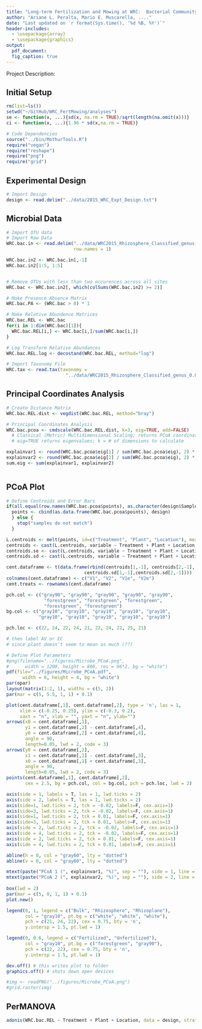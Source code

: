 ```yaml
---
title: "Long-term Fertilization and Mowing at WRC:  Bacterial Community Characterization"
author: "Ariane L. Peralta, Mario E. Muscarella, ...."
date: "Last updated on `r format(Sys.time(), '%d %B, %Y')`"
header-includes:
  - \usepackage{array}
  - \usepackage{graphics}
output: 
  pdf_document:
  fig_caption: true
---
```


Project Description: 

## Initial Setup
```r
rm(list=ls())
setwd("~/GitHub/WRC_FertMowing/analyses")
se <- function(x, ...){sd(x, na.rm = TRUE)/sqrt(length(na.omit(x)))}
ci <- function(x, ...){1.96 * sd(x,na.rm = TRUE)}

# Code Dependencies
source("../bin/MothurTools.R")
require("vegan")
require("reshape")
require("png")
require("grid")
```

## Experimental Design
```r
# Import Design
design <- read.delim("../data/2015_WRC_Expt_Design.txt")

```

## Microbial Data
```r
# Import OTU data
# Import Raw Data
WRC.bac.in <- read.delim("../data/WRC2015_Rhizosphere_Classified_genus_OTUs.txt",
                         row.names = 1)

WRC.bac.in2 <- WRC.bac.in[,-1]
WRC.bac.in2[1:5, 1:5]


# Remove OTUs with less than two occurences across all sites
WRC.bac <- WRC.bac.in2[, which(colSums(WRC.bac.in2) >= 2)]

# Make Presence Absence Matrix
WRC.bac.PA <- (WRC.bac > 0) * 1

# Make Relative Abundence Matrices
WRC.bac.REL <- WRC.bac
for(i in 1:dim(WRC.bac)[1]){
  WRC.bac.REL[i,] <- WRC.bac[i,]/sum(WRC.bac[i,])
}

# Log Transform Relative Abundances
WRC.bac.REL.log <- decostand(WRC.bac.REL, method="log")

# Import Taxonomy File
WRC.tax <- read.tax(taxonomy = 
                      "../data/WRC2015_Rhizosphere_Classified_genus_0.03.cons.taxonomy")

```

## Principal Coordinates Analysis
```r
# Create Distance Matrix
WRC.bac.REL.dist <- vegdist(WRC.bac.REL, method="bray")

# Principal Coordinates Analysis
WRC.bac.pcoa <- cmdscale(WRC.bac.REL.dist, k=3, eig=TRUE, add=FALSE)
  # Classical (Metric) Multidimensional Scaling; returns PCoA coordinates
  # eig=TRUE returns eigenvalues; k = # of dimensions to calculate

explainvar1 <- round(WRC.bac.pcoa$eig[1] / sum(WRC.bac.pcoa$eig), 2) * 100
explainvar2 <- round(WRC.bac.pcoa$eig[2] / sum(WRC.bac.pcoa$eig), 2) * 100
sum.eig <- sum(explainvar1, explainvar2)



```

## PCoA Plot
```r
# Define Centroids and Error Bars
if(all.equal(row.names(WRC.bac.pcoa$points), as.character(design$SampleID))){
  points <- cbind(as.data.frame(WRC.bac.pcoa$points), design)
  } else {
    stop("samples do not match")
  }

L.centroids <- melt(points, id=c("Treatment", "Plant", "Location"), measure.vars = c("V1", "V2"))
centroids <- cast(L.centroids, variable ~ Treatment + Plant + Location, mean)
centroids.se <- cast(L.centroids, variable ~ Treatment + Plant + Location, se)
centroids.sd <- cast(L.centroids, variable ~ Treatment + Plant + Location, sd)

cent.dataframe <- t(data.frame(rbind(centroids[1,-1], centroids[2,-1],
                             centroids.sd[1,-1],centroids.sd[2,-1])))
colnames(cent.dataframe) <- c("V1", "V2", "V1e", "V2e")
cent.treats <- rownames(cent.dataframe)

pch.col <- c("gray90", "gray90", "gray90", "gray90", "gray90", 
              "forestgreen", "forestgreen", "forestgreen", 
              "forestgreen", "forestgreen")
bg.col <- c("gray10", "gray10", "gray10", "gray10", "gray10",
            "gray10", "gray10", "gray10", "gray10", "gray10")

pch.loc <- c(22, 24, 22, 24, 21, 22, 24, 22, 25, 21)

# then label AV or EC
# since plant doesn’t seem to mean as much (??)

# Define Plot Parameters
#png(filename="../figures/Microbe_PCoA.png",
#      width = 1200, height = 800, res = 96*2, bg = "white")
pdf(file="../figures/Microbe_PCoA.pdf",
      width = 6, height = 4, bg = "white")
par(opar)
layout(matrix(1:2, 1), widths = c(5, 2))
par(mar = c(5, 5.5, 1, 1) + 0.1)

plot(cent.dataframe[,1], cent.dataframe[,2], type = 'n', las = 1,
     xlim = c(-0.25, 0.25), ylim = c(-0.3, 0.2),
     xaxt = "n", xlab = "", yaxt = "n", ylab="")
arrows(x0 = cent.dataframe[,1], 
       y1 = cent.dataframe[,2] - cent.dataframe[,4], 
       y0 = cent.dataframe[,2] + cent.dataframe[,4],
       angle = 90,
       length=0.05, lwd = 2, code = 3)
arrows(y0 = cent.dataframe[,2], 
       x1 = cent.dataframe[,1] - cent.dataframe[,3], 
       x0 = cent.dataframe[,1] + cent.dataframe[,3],
       angle = 90,
       length=0.05, lwd = 2, code = 3)
points(cent.dataframe[,1], cent.dataframe[,2], 
       cex = 2.5, bg = pch.col, col = bg.col, pch = pch.loc, lwd = 2)

axis(side = 1, labels = T, las = 1, lwd.ticks = 2)
axis(side = 2, labels = T, las = 1, lwd.ticks = 2)
axis(side=1, lwd.ticks = 2, tck = -0.02, labels=F, cex.axis=1)
axis(side=3, lwd.ticks = 2, tck = -0.02, labels=F, cex.axis=1)
axis(side=1, lwd.ticks = 2, tck = 0.01, labels=F, cex.axis=1)
axis(side=3, lwd.ticks = 2, tck = 0.01, labels=F, cex.axis=1)
axis(side = 2, lwd.ticks = 2, tck = -0.02, labels=F, cex.axis=1)
axis(side = 4, lwd.ticks = 2, tck = -0.02, labels=F, cex.axis=1)
axis(side = 2, lwd.ticks = 2, tck = 0.01, labels=F, cex.axis=1)
axis(side = 4, lwd.ticks = 2, tck = 0.01, labels=F, cex.axis=1)

abline(h = 0, col = "gray60", lty = "dotted")
abline(v = 0, col = "gray60", lty = "dotted")

mtext(paste("PCoA 1 (", explainvar1, "%)", sep = ""), side = 1, line = 3, cex = 1.5)
mtext(paste("PCoA 2 (", explainvar2, "%)", sep = ""), side = 2, line = 3.5, cex = 1.5)
      
box(lwd = 2)
par(mar = c(5, 0, 1, 1) + 0.1)
plot.new()

legend(0, 1, legend = c("Bulk", "Rhizosphere", "Rhizoplane"),
       col = "gray10", pt.bg = c("white", "white", "white"), 
       pch = c(21, 24, 22), cex = 0.75, bty = 'n',
       y.intersp = 1.5, pt.lwd = 1)

legend(0, 0.6, legend = c("Fertilized", "Unfertilized"),
       col = "gray10", pt.bg = c("forestgreen", "gray90"), 
       pch = c(22, 22), cex = 0.75, bty = 'n',
       y.intersp = 1.5, pt.lwd = 1)

dev.off() # this writes plot to folder
graphics.off() # shuts down open devices

#img <- readPNG("../figures/Microbe_PCoA.png")
#grid.raster(img)
```

## PerMANOVA
```r
adonis(WRC.bac.REL ~ Treatment + Plant + Location, data = design, strata = design$Treatment, perm = 999)



```




